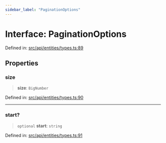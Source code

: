 ```yaml
---
sidebar_label: "PaginationOptions"
---
```


# Interface: PaginationOptions

Defined in: [src/api/entities/types.ts:89](https://github.com/PolymeshAssociation/polymesh-sdk/blob/bee6a2fe7a8ce5db42a6982e793782182cde2153/src/api/entities/types.ts#L89)

## Properties

### size

> **size**: `BigNumber`

Defined in: [src/api/entities/types.ts:90](https://github.com/PolymeshAssociation/polymesh-sdk/blob/bee6a2fe7a8ce5db42a6982e793782182cde2153/src/api/entities/types.ts#L90)

***

### start?

> `optional` **start**: `string`

Defined in: [src/api/entities/types.ts:91](https://github.com/PolymeshAssociation/polymesh-sdk/blob/bee6a2fe7a8ce5db42a6982e793782182cde2153/src/api/entities/types.ts#L91)
